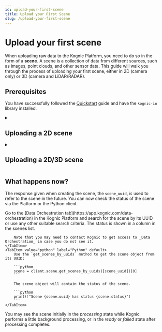 ```yaml
---
id: upload-your-first-scene
title: Upload your First Scene
slug: /upload-your-first-scene
---
```




# Upload your first scene

When uploading raw data to the Kognic Platform, you need to do so in the form of a **scene**.
A scene is a collection of data from different sources, such as images, point clouds, and other sensor data.
This guide will walk you through the process of uploading your first scene, either in 2D (camera only) or 3D (camera and LiDAR/RADAR).

## Prerequisites

You have successfully followed the [Quickstart](../getting-started/quickstart.mdx) guide and have the `kognic-io` library installed.

<details>
  <summary>
    <h2 style={{margin: '0px'}}>Uploading a 2D scene</h2>
  </summary>

To upload a 2D scene, you need to have the raw images available on your local machine (or create a [callback](https://developers.kognic.com/docs/kognic-io/overview#data-from-callback) for remote data).
It is a two-step process:

1. Build the scene object in Python
2. Upload the scene object to the Kognic Platform

Below follows examples for a few different cases.

<Tabs>
  <TabItem value="one-image" label="One Image" default>
    <CamerasOneImage />
  </TabItem>
  <TabItem value="multiple-images" label="Multiple Images" default>
    <CamerasMultipleImages />
  </TabItem>
  <TabItem value="sequence" label="Sequence">
    <CamerasSeq />
  </TabItem>
</Tabs>

</details>

<details>
  <summary>
    <h2 style={{margin: '0px'}}>Uploading a 2D/3D scene</h2>
  </summary>

To upload a 2D/3D scene, you need to have the raw images and point clouds available on your local machine (or create a [callback](https://developers.kognic.com/docs/kognic-io/overview#data-from-callback) for remote data).
In addition you need to have calibration data available.
It is a three-step process:

1. Create a [calibration](./kognic-io/calibrations/overview)
2. Build the scene object in Python, referencing the calibration from the previous step
3. Upload the scene object to the Kognic Platform

Below follows examples for a few different cases.

<Tabs>
  <TabItem value="one-image-one-lidar" label="One Image" default>
    <LidarsAndCamerasOne />
  </TabItem>
  <TabItem value="multiple-images" label="Multiple Images" default>
    <LidarsAndCamerasMultiple />
  </TabItem>
  <TabItem value="2d/3d-sequence" label="Sequence" default>
    <LidarsAndCamerasSeq />
  </TabItem>
</Tabs>

:::note
Multiple point clouds is also supported, but not shown in the examples above since that requires a bit more data.
See the [Motion Compensation](../kognic-io/scenes/lidars_with_imu_data.md) section for more details.
:::

</details>

## What happens now?

The response given when creating the scene, the `scene_uuid`, is used to refer to the scene in the future. You can now
check the status of the scene via the Platform or the Python client.

<Tabs>
    <TabItem value="platform" label="Kognic Platform" default>
        Go to the [Data Orchestration tab](https://app.kognic.com/data-orchestration) in the Kognic Platform and search for the scene by its UUID or use any other suitable search criteria.
        The status is shown in a column in the scenes list.

        Note that you may need to contact Kognic to get access to _Data Orchestration_ in case you do not see it.
    </TabItem>
    <TabItem value="python" label="Python" default>
        Use the `get_scenes_by_uuids` method to get the scene object from its UUID:

        ```python
        scene = client.scene.get_scenes_by_uuids([scene_uuid])[0]
        ```

        The scene object will contain the status of the scene.

        ```python
        print(f"Scene {scene.uuid} has status {scene.status}")
        ```
    </TabItem>
</Tabs>

You may see the scene initially in the *processing* state while Kognic performs a little background processing, or in the
*ready* or *failed* state after processing completes.
